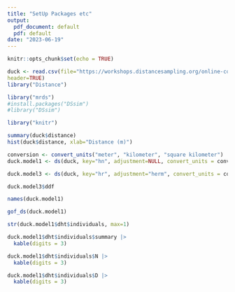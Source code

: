 ---
title: "SetUp Packages etc"
output:
  pdf_document: default
  pdf: default
date: "2023-06-19"
---

```{r setup, include=FALSE}
knitr::opts_chunk$set(echo = TRUE)
```

```{r packages, echo=FALSE}
duck <- read.csv(file="https://workshops.distancesampling.org/online-course/exercisepdfs/Ch7/datasets/ducks-area-effort.csv",
header=TRUE)
library("Distance")

library("mrds")
#install.packages("DSsim")
#library("DSsim")

library("knitr")
```

```{r}
summary(duck$distance)
hist(duck$distance, xlab="Distance (m)")
```

```{r}
conversion <- convert_units("meter", "kilometer", "square kilometer")
duck.model1 <- ds(duck, key="hn", adjustment=NULL, convert_units = conversion)

```


```{r}
duck.model3 <- ds(duck, key="hr", adjustment="herm", convert_units = conversion)

duck.model3$ddf
```

```{r}
names(duck.model1)

gof_ds(duck.model1)
```

```{r}
str(duck.model1$dht$individuals, max=1)
```

```{r}
duck.model1$dht$individuals$summary |>
  kable(digits = 3)

duck.model1$dht$individuals$N |>
  kable(digits = 3)

duck.model1$dht$individuals$D |>
  kable(digits = 3)
```











